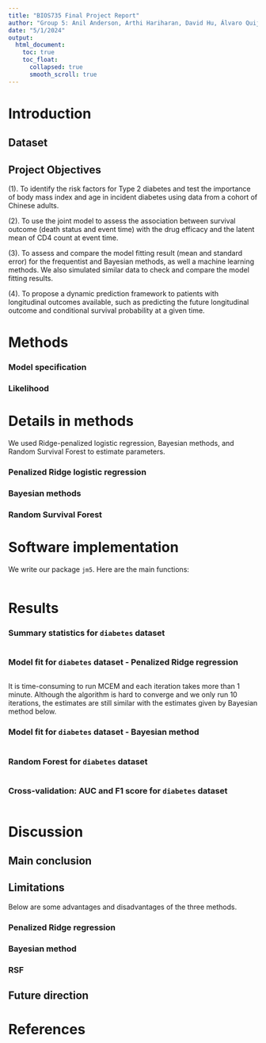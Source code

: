 ```yaml
---
title: "BIOS735 Final Project Report"
author: "Group 5: Anil Anderson, Arthi Hariharan, David Hu, Álvaro Quijano, Yumei Yang"
date: "5/1/2024"
output:
  html_document:
    toc: true
    toc_float:
      collapsed: true
      smooth_scroll: true
---
```


# Introduction


## Dataset


## Project Objectives

(1). To identify the risk factors for Type 2 diabetes and test the importance of body mass index and age in incident diabetes using data from a cohort of Chinese adults.

(2). To use the joint model to assess the association between survival outcome (death status and event time) with the drug efficacy and the latent mean of CD4 count at event time.

(3). To assess and compare the model fitting result (mean and standard error) for the frequentist and Bayesian methods, as well a machine learning methods. We also simulated similar data to check and compare the model fitting results.

(4). To propose a dynamic prediction framework to patients with longitudinal outcomes available, such as predicting the future longitudinal outcome and conditional survival probability at a given time.

# Methods 



### Model specification



### Likelihood


# Details in methods

We used Ridge-penalized logistic regression, Bayesian methods, and Random Survival Forest to estimate parameters.

### Penalized Ridge logistic regression


### Bayesian methods


### Random Survival Forest


# Software implementation

We write our package `jm5`. Here are the main functions:

```r

```

# Results 


### Summary statistics for `diabetes` dataset

```r

```



### Model fit for `diabetes` dataset - Penalized Ridge regression 

```r

```

It is time-consuming to run MCEM and each iteration takes more than 1 minute. Although the algorithm is hard to converge and we only run 10 iterations, the estimates are still similar with the estimates given by Bayesian method below.

### Model fit for `diabetes` dataset - Bayesian method

```r

```

### Random Forest for `diabetes` dataset

```r

```


### Cross-validation: AUC and F1 score for `diabetes` dataset


```r

```

# Discussion



## Main conclusion


## Limitations

Below are some advantages and disadvantages of the three methods.

### Penalized Ridge regression 



### Bayesian method


### RSF


## Future direction


# References 

